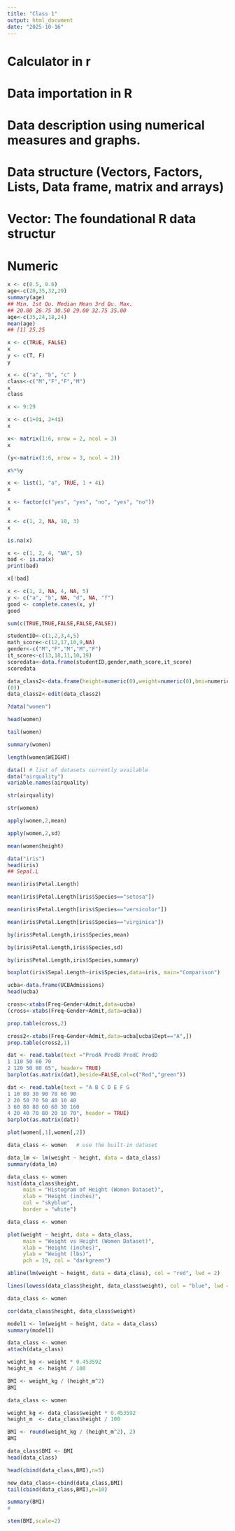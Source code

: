 ```yaml
---
title: "Class 1"
output: html_document
date: "2025-10-16"
---
```

# Calculator in r
# Data importation in R
# Data description using numerical measures and graphs.
# Data structure (Vectors, Factors, Lists, Data frame, matrix and arrays)
# Vector: The foundational R data structur



# Numeric
```r
x <- c(0.5, 0.6)
age<-c(20,35,32,29)
summary(age)
## Min. 1st Qu. Median Mean 3rd Qu. Max.
## 20.00 26.75 30.50 29.00 32.75 35.00
age<-c(35,24,18,24)
mean(age)
## [1] 25.25
```
```r
x <- c(TRUE, FALSE)
x
y <- c(T, F)
y
```

```r
x <- c("a", "b", "c" )
class<-c("M","F","F","M")
x
class
```

```r
x <- 9:29
```

```r
x <- c(1+0i, 2+4i)
x
```


```r
x<- matrix(1:6, nrow = 2, ncol = 3)
x
```
```r
(y<-matrix(1:6, nrow = 3, ncol = 2))
```
```r
x%*%y
```

```r
x <- list(1, "a", TRUE, 1 + 4i)
x
```


```r
x <- factor(c("yes", "yes", "no", "yes", "no"))
x
```


```r
x <- c(1, 2, NA, 10, 3)
x
```


```r
is.na(x)

```

```r
x <- c(1, 2, 4, "NA", 5)
bad <- is.na(x)
print(bad)
```
```r
x[!bad]
```

```r
x <- c(1, 2, NA, 4, NA, 5)
y <- c("a", "b", NA, "d", NA, "f")
good <- complete.cases(x, y)
good
```
```r
sum(c(TRUE,TRUE,FALSE,FALSE,FALSE))
```
```r
studentID<-c(1,2,3,4,5)
math_score<-c(12,17,10,9,NA)
gender<-c("M","F","M","M","F")
it_score<-c(13,18,11,10,19)
scoredata<-data.frame(studentID,gender,math_score,it_score)
scoredata
```
```r
data_class2<-data.frame(height=numeric(0),weight=numeric(0),bmi=numeric
(0))
data_class2<-edit(data_class2)
```

```r
?data("women")
```

```r
head(women)
```

```r
tail(women)
```
```r
summary(women)
```
```r
length(women$WEIGHT)
```
```r
data() # list of datasets currently available
data("airquality")
variable.names(airquality)
```


```r
str(airquality)
```

```r
str(women)
```


```r
apply(women,2,mean)
```

```r
apply(women,2,sd)
```

```r
mean(women$height)
```  
  
  
```r
data("iris")
head(iris)
## Sepal.L
```
  
```r
mean(iris$Petal.Length)
```
  
```r
mean(iris$Petal.Length[iris$Species=="setosa"])
```
  
```r
mean(iris$Petal.Length[iris$Species=="versicolor"])
```
  
```r
mean(iris$Petal.Length[iris$Species=="virginica"])
```
  
```r
by(iris$Petal.Length,iris$Species,mean)
```
```r
by(iris$Petal.Length,iris$Species,sd)
```
  
```r
by(iris$Petal.Length,iris$Species,summary)
```
```r
boxplot(iris$Sepal.Length~iris$Species,data=iris, main="Comparison")
```
```r
ucba<-data.frame(UCBAdmissions)
head(ucba)
```
```r
cross<-xtabs(Freq~Gender+Admit,data=ucba)
(cross<-xtabs(Freq~Gender+Admit,data=ucba))
```
  
```r
prop.table(cross,2)
```
  
```r
cross2<-xtabs(Freq~Gender+Admit,data=ucba[ucba$Dept=="A",])
prop.table(cross2,1)
```
  
```r
dat <- read.table(text ="ProdA ProdB ProdC ProdD
1 110 50 60 70
2 120 50 80 65", header= TRUE)
barplot(as.matrix(dat),beside=FALSE,col=c("Red","green"))
```
  
```r
dat <- read.table(text = "A B C D E F G
1 10 80 30 90 70 60 90
2 20 50 70 50 40 10 40
3 60 80 80 60 60 30 160
4 20 40 70 80 20 10 70", header = TRUE)
barplot(as.matrix(dat))

```
  
```r
plot(women[,1],women[,2])

```
  
```r
data_class <- women   # use the built-in dataset

data_lm <- lm(weight ~ height, data = data_class)
summary(data_lm)

```
```r
data_class <- women
hist(data_class$height,
     main = "Histogram of Height (Women Dataset)",
     xlab = "Height (inches)",
     col = "skyblue",
     border = "white")

```
```r
data_class <- women

plot(weight ~ height, data = data_class,
     main = "Weight vs Height (Women Dataset)",
     xlab = "Height (inches)",
     ylab = "Weight (lbs)",
     pch = 19, col = "darkgreen")

abline(lm(weight ~ height, data = data_class), col = "red", lwd = 2)

lines(lowess(data_class$height, data_class$weight), col = "blue", lwd = 2)

```
```r
data_class <- women

cor(data_class$height, data_class$weight)

model1 <- lm(weight ~ height, data = data_class)
summary(model1)

```
```r
data_class <- women
attach(data_class) 

weight_kg <- weight * 0.453592  
height_m  <- height / 100      

BMI <- weight_kg / (height_m^2)
BMI

```
```r
data_class <- women

weight_kg <- data_class$weight * 0.453592
height_m  <- data_class$height / 100

BMI <- round(weight_kg / (height_m^2), 2)
BMI

data_class$BMI <- BMI
head(data_class)

```
  
```r
head(cbind(data_class,BMI),n=5)
```
  
```r
new_data_class<-cbind(data_class,BMI)
tail(cbind(data_class,BMI),n=10)
```
```r
summary(BMI)
#
```
  
```r
stem(BMI,scale=2)
```
  
  